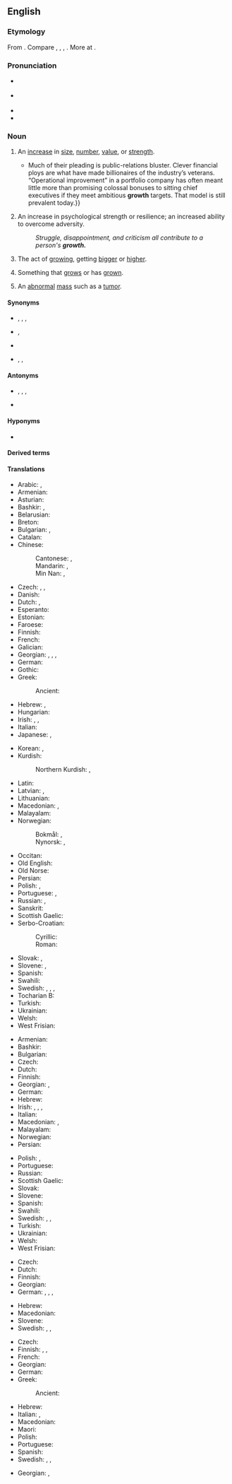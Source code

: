 ==English==
{{wikipedia}}

===Etymology===
{{root|en|ine-pro|*gʰreh₁-}}
From {{suffix|en|grow|th}}. Compare {{cog|ofs|grēd}} {{gloss|"meadow, pasture"; > {{cog|frr|greyde|t=growth, pasture}}}}, {{cog|gmh|gruote}}, {{m|gmh|gruot|t=greens, fresh growth, shoot}}, {{cog|non|gróðr}} {{gloss|"growth, crop"; > {{cog|fo|grøði}}, {{cog|da|grøde|t=fruits}}, {{cog|sv|gröda|t=crop, harvest}}}}. More at {{l|en|grow}}.

===Pronunciation===
* {{a|GenAm}} {{IPA|en|/ɡɹoʊθ/}}
* {{a|RP}} {{IPA|en|/ɡɹəʊθ/}}
* {{audio|en|en-us-growth.ogg|Audio (US)}}
* {{rhymes|en|əʊθ|s=1}}

===Noun===
{{en-noun|~}}

# An [[increase]] in [[size]], [[number]], [[value]], or [[strength]].
#* {{quote-journal|en|date=2013-06-22|volume=407|issue=8841|page=70|magazine={{w|The Economist}}
|title=[http://www.economist.com/news/finance-and-economics/21579879-buy-out-firm-really-does-focus-operational-improvements-engineers Engineers of a different kind]
|passage=Private-equity nabobs bristle at being dubbed mere financiers.{{...}}Much of their pleading is public-relations bluster. Clever financial ploys are what have made billionaires of the industry’s veterans. “Operational improvement” in a portfolio company has often meant little more than promising colossal bonuses to sitting chief executives if they meet ambitious '''growth''' targets. That model is still prevalent today.}}
# An increase in psychological strength or resilience; an increased ability to overcome adversity.
#: ''Struggle, disappointment, and criticism all contribute to a person's '''growth.'''''
#: {{ux|en|'''Growth''' was dampened by a softening of the global economy in 2001, but picked up in the subsequent years due to strong growth in China.}}
# {{lb|en|biology}} The act of [[growing]], getting [[bigger]] or [[higher]].
# {{lb|en|biology}} Something that [[grow]]s or has [[grown]].
# {{lb|en|pathology}} An [[abnormal]] [[mass]] such as a [[tumor]].

====Synonyms====
* {{sense|increase in size}} {{l|en|enlargement}}, {{l|en|expansion}}, {{l|en|increase}}, {{l|en|increment}}
* {{sense|act of growing}} {{l|en|development}}, {{l|en|maturation}}
* {{sense|something that grows or has grown}} {{l|en|vegetation}}
* {{sense|pathology: abnormal mass such as a tumor}} {{l|en|outgrowth}}, {{l|en|cancer}}, {{l|en|mass}}

====Antonyms====
* {{sense|increase in size}} {{l|en|contraction}}, {{l|en|decrease}}, {{l|en|decrement}}, {{l|en|reduction}}
* {{sense|act of growing}} {{l|en|nondevelopment}}

====Hyponyms====
* {{sense|pathology: abnormal mass such as a tumor}} {{l|en|tumor}}

====Derived terms====
{{der3|en|title=Terms derived from ''growth''|economic growth|growth factor|growth hacker|growth hormone|growth medium|growth ring|growth spurt|growth stock|growthy|outgrowth|overgrowth|negative growth|undergrowth|zero growth}}

====Translations====
{{trans-top|increase in size}}
* Arabic: {{t|ar|تَنْمِيَة|f}}, {{t|ar|نُمُو}}
* Armenian: {{t+|hy|աճ}}
* Asturian: {{t|ast|crecimientu|m}}
* Bashkir: {{t|ba|ҙурайыу|sc=Cyrl}}, {{t|ba|үҫеш|sc=Cyrl}}
* Belarusian: {{t|be|рост|m}}
* Breton: {{t+|br|kresk}}
* Bulgarian: {{t+|bg|расте́ж|m|sc=Cyrl}}, {{t+|bg|ръст|m}}
* Catalan: {{t+|ca|creixement|m}}
* Chinese:
*: Cantonese: {{t|yue|生長|sc=Hani}}, {{t|yue|生长|tr=sang1 zoeng2|sc=Hani}}
*: Mandarin: {{t+|cmn|生長|sc=Hani}}, {{t+|cmn|生长|tr=shēngzhǎng|sc=Hani}}
*: Min Nan: {{t+|nan|生長|sc=Hani}}, {{t|nan|生长|tr=sing-tióng|sc=Hani}}
* Czech: {{t+|cs|růst|m}}, {{t+|cs|vzrůst|m}}, {{t+|cs|nárůst|m}}
* Danish: {{t|da|vækst|c}}
* Dutch: {{t+|nl|groei|m}}, {{t+|nl|toename}}
* Esperanto: {{t|eo|kreskiĝo}}
* Estonian: {{t|et|kasv}}
* Faroese: {{t|fo|vøkstur|m}}
* Finnish: {{t+|fi|kasvu}}
* French: {{t+|fr|croissance|f}}
* Galician: {{t+|gl|crecemento|m}}
* Georgian: {{t|ka|ზრდა}}, {{t|ka|გაზრდა}}, {{t|ka|მატება}}, {{t|ka|მომატება}}
* German: {{t+|de|Wachstum|n}}
* Gothic: {{t|got|𐌿𐍃𐍅𐌰𐌷𐍃𐍄𐍃|f}}
* Greek: {{t+|el|ανάπτυξη|f}}
*: Ancient: {{t|grc|αὔξησις|f}}
* Hebrew: {{t|he|גדילה|f|tr=gdilɑ|sc=Hebr}}, {{t|he|צמיחה|f|tr=tsmiḥɑ|sc=Hebr}}
* Hungarian: {{t+|hu|növekedés}}
* Irish: {{t|ga|forás|m}}, {{t|ga|fás|m}}, {{t|ga|borrúlacht|f}}
* Italian: {{t+|it|crescita|f}}
* Japanese: {{qualifier|animals, economy}}{{t+|ja|成長|tr=せいちょう, seichō|sc=Jpan}}, {{qualifier|plants}} {{t+|ja|生長|tr=せいちょう, seichō|sc=Jpan}}
{{trans-mid}}
* Korean: {{t+|ko|성장}}, {{t+|ko|생장}}
* Kurdish:
*: Northern Kurdish: {{t+|kmr|girbûn}}, {{t+|kmr|gewrebûn}}
* Latin: {{t+|la|auctus|m}}
* Latvian: {{t|lv|augšana|f}}, {{t|lv|izaugsme|f}}
* Lithuanian: {{t+|lt|augimas|m}}
* Macedonian: {{t|mk|раст|m|sc=Cyrl}}, {{t|mk|развој|m|sc=Cyrl}} {{qualifier|development}}
* Malayalam: {{t+|ml|വളർച്ച}}
* Norwegian:
*: Bokmål: {{t|nb|vekst|m}}, {{t|nb|framvekst|m}}
*: Nynorsk: {{t|nn|vekst|m}}, {{t|nn|framvekst|m}}
* Occitan: {{t+|oc|creissença|f}}
* Old English: {{t|ang|æþelu|f|n}}
* Old Norse: {{t|non|vǫxtr}}
* Persian: {{t+|fa|رشد|tr=rošd|sc=fa-Arab}}
* Polish: {{t+|pl|wzrost|m-in}}, {{t+|pl|rozwój|m-in}}
* Portuguese: {{t+|pt|acréscimo|m}}, {{t+|pt|crescimento}}
* Russian: {{t+|ru|рост|m}}, {{t+|ru|разви́тие|n}} {{qualifier|development}}
* Sanskrit: {{t+|sa|उपचय|m}}
* Scottish Gaelic: {{t|gd|fàs|m}}
* Serbo-Croatian:
*: Cyrillic: {{t|sh|раст|m}}
*: Roman: {{t+|sh|rast|m}}
* Slovak: {{t|sk|rast|m}}, {{t|sk|vzrast|m}}
* Slovene: {{t+|sl|rast|f}}, {{t|sl|porast|f}}
* Spanish: {{t+|es|crecimiento|m}}
* Swahili: {{t+|sw|ukuaji}}
* Swedish: {{t+|sv|stigande|n}}, {{t+|sv|tilltagande|n}}, {{t+|sv|tillväxt|c}}, {{t+|sv|utvidgning|c}}
* Tocharian B: {{t|txb|tsamo}}
* Turkish: {{t+|tr|büyüme}}
* Ukrainian: {{t|uk|ріст|m}}
* Welsh: {{t|cy|cynnydd|m}}
* West Frisian: {{t|fy|groei|c}} {{t|fy|oanwaaks|c}}
{{trans-bottom}}

{{trans-top|act of growing}}
* Armenian: {{t+|hy|աճ}}
* Bashkir: {{t|ba|үҫеш|sc=Cyrl}}
* Bulgarian: {{t+|bg|нарастване|n|sc=Cyrl}}
* Czech: {{t+|cs|růst|m}}
* Dutch: {{t+|nl|groei|m}}
* Finnish: {{t+|fi|kasvu}}
* Georgian: {{t|ka|ზრდა}}, {{t|ka|გაზრდა}}
* German: {{t+|de|Wachstum|n}}
* Hebrew: {{t|he|צמיחה|f|tr=tsmiḥɑ|sc=Hebr}}
* Irish: {{t|ga|breisiú|m}}, {{t|ga|forás|m}}, {{t|ga|fás|m}}, {{t|ga|borrúlacht|f}}
* Italian: {{t+|it|crescita|f}}
* Macedonian: {{t|mk|раст|m|sc=Cyrl}}, {{t|mk|растење|n|sc=Cyrl}}
* Malayalam: {{t+|ml|വളർച്ച}}
* Norwegian: {{t|no|vekst}}
* Persian: {{t+|fa|رویش|tr=ruyeš|sc=fa-Arab}}
{{trans-mid}}
* Polish: {{t+|pl|rośnięcie|n}}, {{t+|pl|wzrastanie|n}} {{qualifier|literary}}
* Portuguese: {{t+|pt|crescimento|m}}
* Russian: {{t+|ru|рост|m}}
* Scottish Gaelic: {{t|gd|fàs|m}}
* Slovak: {{t|sk|rast|m}}
* Slovene: {{t+|sl|rast|f}}
* Spanish: {{t+|es|crecimiento|m}}
* Swahili: {{t+|sw|ukuaji}}
* Swedish: {{t+|sv|tillväxt|c}}, {{t+|sv|växt|c}}, {{t+|sv|utveckling|c}}
* Turkish: {{t+|tr|büyüme}}
* Ukrainian: {{t|uk|прирі́ст}}
* Welsh: {{t|cy|twf|m}}
* West Frisian: {{t|fy|groei|c}} {{t|fy|oanwaaks|c}}
{{trans-bottom}}

{{trans-top|something that grows or has grown}}
* Czech: {{t+|cs|porost|m}}
* Dutch: {{t+|nl|groei}}
* Finnish: {{t+|fi|kasvu}}
* Georgian: {{t|ka|ნამატი}}
* German: {{t+|de|Bewuchs|m}}, {{t+|de|Vegetation|f}}, {{t+|de|Wuchs|m}}, {{t|de|Bewucherung|f}}
{{trans-mid}}
* Hebrew: {{t|he|צמחייה|f|tr=tsimḥiɑ|sc=Hebr}}
* Macedonian: {{t|mk|израсток|m|sc=Cyrl}}
* Slovene: {{t|sl|rastje|n}}
* Swedish: {{t+|sv|vegetation|c}}, {{t+|sv|växt|c}}, {{t+|sv|växtlighet|c}}
{{trans-bottom}}

{{trans-top|pathology: abnormal mass such as a tumor}}
* Czech: {{t|cs|bujení|n}}
* Finnish: {{t+|fi|kasvain}}, {{t|fi|kasvannainen}}, {{t+|fi|pesäke}}
* French: {{t+|fr|croissance|f}}
* Georgian: {{t-needed|ka}}
* German: {{t+|de|Geschwulst|f}}
* Greek:
*: Ancient: {{t|grc|φῦμα|n}}
{{trans-mid}}
* Hebrew: {{t+|he|גידול|m|tr=gidul|sc=Hebr}}
* Italian: {{t+|it|crescita}}, {{t+|it|accrescimento|m}}
* Macedonian: {{t|mk|израсток|m|sc=Cyrl}}
* Maori: {{t|mi|ngene}} {{qualifier|benign and on the skin}}
* Polish: {{t+|pl|narośl|f}}
* Portuguese: {{t+|pt|crescimento}}
* Spanish: {{t+|es|crecimiento}}
* Swedish: {{t+|sv|svulst|c}}, {{t+|sv|växt|c}}, {{t+|sv|utväxt|c}}
{{trans-bottom}}

{{ttbc-top}}
* Georgian: {{t-check|ka|ზრდა}}, {{t-check|ka|ნამატი}}
{{trans-mid}}
{{trans-bottom}}